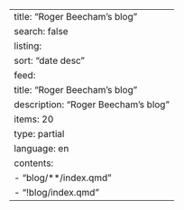 ---
title: "Roger Beecham's blog"
search: false
listing:
  sort: "date desc"
  feed: 
    title: "Roger Beecham's blog"
    description: "Roger Beecham's blog"
    items: 20
    type: partial
    language: en
  contents:
    - "blog/**/index.qmd"
    - "!blog/index.qmd"
---